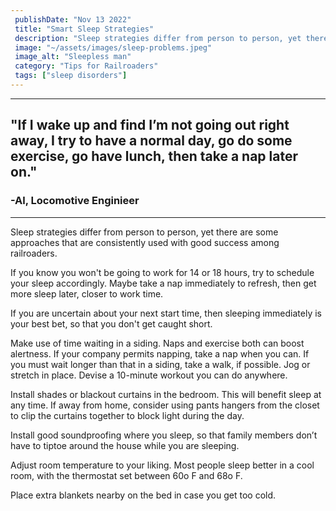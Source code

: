 ```yaml
---
 publishDate: "Nov 13 2022"
 title: "Smart Sleep Strategies"
 description: "Sleep strategies differ from person to person, yet there are some approaches that are consistently used with good success among railroaders."
 image: "~/assets/images/sleep-problems.jpeg"
 image_alt: "Sleepless man"
 category: "Tips for Railroaders"
 tags: ["sleep disorders"]
---
```


----
## "If I wake up and find I’m not going out right away, I try to have a normal day, go do some exercise, go have lunch, then take a nap later on." ##
### -Al, Locomotive Enginieer ###
----

Sleep strategies differ from person to person, yet there are some approaches that are consistently used with good success among railroaders.

If you know you won't be going to work for 14 or 18 hours, try to schedule your sleep accordingly. Maybe take a nap immediately to refresh, then get more sleep later, closer to work time.

If you are uncertain about your next start time, then sleeping immediately is your best bet, so that you don't get caught short.

Make use of time waiting in a siding. Naps and exercise both can boost alertness. If your company permits napping, take a nap when you can. If you must wait longer than that in a siding, take a walk, if possible. Jog or stretch in place. Devise a 10-minute workout you can do anywhere. 

Install shades or blackout curtains in the bedroom. This will benefit sleep at any time. If away from home, consider using pants hangers from the closet to clip the curtains together to block light during the day.

Install good soundproofing where you sleep, so that family members don’t have to tiptoe around the house while you are sleeping. 

Adjust room temperature to your liking. Most people sleep better in a cool room, with the thermostat set between 60o F and 68o F.

Place extra blankets nearby on the bed in case you get too cold.